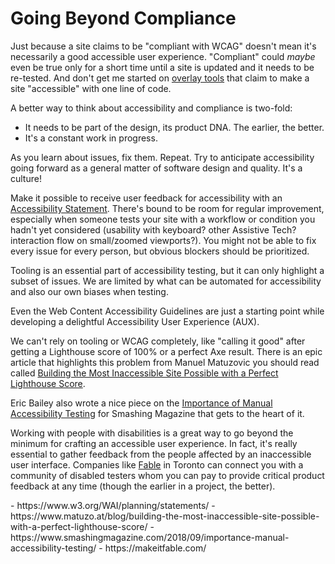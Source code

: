 
# Going Beyond Compliance

Just because a site claims to be "compliant with WCAG" doesn't mean it's necessarily a good accessible user experience. "Compliant" could _maybe_ even be true only for a short time until a site is updated and it needs to be re-tested. And don't get me started on [overlay tools](https://overlayfactsheet.com/) that claim to make a site "accessible" with one line of code.

A better way to think about accessibility and compliance is two-fold:
- It needs to be part of the design, its product DNA. The earlier, the better.
- It's a constant work in progress.

As you learn about issues, fix them. Repeat. Try to anticipate accessibility going forward as a general matter of software design and quality. It's a culture!

Make it possible to receive user feedback for accessibility with an [Accessibility Statement](https://www.w3.org/WAI/planning/statements/). There's bound to be room for regular improvement, especially when someone tests your site with a workflow or condition you hadn't yet considered (usability with keyboard? other Assistive Tech? interaction flow on small/zoomed viewports?). You might not be able to fix every issue for every person, but obvious blockers should be prioritized.

Tooling is an essential part of accessibility testing, but it can only highlight a subset of issues. We are limited by what can be automated for accessibility and also our own biases when testing.

Even the Web Content Accessibility Guidelines are just a starting point while developing a delightful Accessibility User Experience (AUX).

We can't rely on tooling or WCAG completely, like "calling it good" after getting a Lighthouse score of 100% or a perfect Axe result. There is an epic article that highlights this problem from Manuel Matuzovic you should read called [Building the Most Inaccessible Site Possible with a Perfect Lighthouse Score](https://www.matuzo.at/blog/building-the-most-inaccessible-site-possible-with-a-perfect-lighthouse-score/).

Eric Bailey also wrote a nice piece on the [Importance of Manual Accessibility Testing](https://www.smashingmagazine.com/2018/09/importance-manual-accessibility-testing/) for Smashing Magazine that gets to the heart of it.

Working with people with disabilities is a great way to go beyond the minimum for crafting an accessible user experience. In fact, it's really essential to gather feedback from the people affected by an inaccessible user interface. Companies like [Fable](https://makeitfable.com/) in Toronto can connect you with a community of disabled testers whom you can pay to provide critical product feedback at any time (though the earlier in a project, the better).

<Links>
- https://www.w3.org/WAI/planning/statements/
- https://www.matuzo.at/blog/building-the-most-inaccessible-site-possible-with-a-perfect-lighthouse-score/
- https://www.smashingmagazine.com/2018/09/importance-manual-accessibility-testing/
- https://makeitfable.com/
</Links>